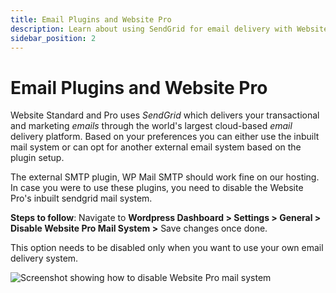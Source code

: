 ```yaml
---
title: Email Plugins and Website Pro
description: Learn about using SendGrid for email delivery with Website Pro and how to set up external email plugins.
sidebar_position: 2
---
```


# Email Plugins and Website Pro

Website Standard and Pro uses *SendGrid* which delivers your transactional and marketing *emails* through the world's largest cloud-based *email* delivery platform. Based on your preferences you can either use the inbuilt mail system or can opt for another external email system based on the plugin setup.

The external SMTP plugin, WP Mail SMTP should work fine on our hosting. In case you were to use these plugins, you need to disable the Website Pro's inbuilt sendgrid mail system.

**Steps to follow**: Navigate to **Wordpress Dashboard > Settings > General > Disable Website Pro Mail System >** Save changes once done.

This option needs to be disabled only when you want to use your own email delivery system.

![Screenshot showing how to disable Website Pro mail system](/img/website/disable-website-pro-mail.png)